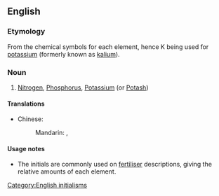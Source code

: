 ==English==
{{wikipedia|NPK rating}}

===Etymology===
From the chemical symbols for each element, hence K being used for [[potassium]] (formerly known as [[kalium]]).

===Noun===
{{en-noun|-}}

# [[nitrogen|Nitrogen]], [[phosphorus|Phosphorus]], [[potassium|Potassium]] (or [[potash|Potash]])

====Translations====
{{trans-top}}
* Chinese:
*: Mandarin: {{t-check|cmn|氮磷鉀|sc=Hani}}, {{t-check|cmn|氮磷钾|tr=dàn lín jiǎ|sc=Hani}}
{{trans-mid}}
{{trans-bottom}}

====Usage notes====
* The initials are commonly used on [[fertiliser]] descriptions, giving the relative amounts of each element.

[[Category:English initialisms]]